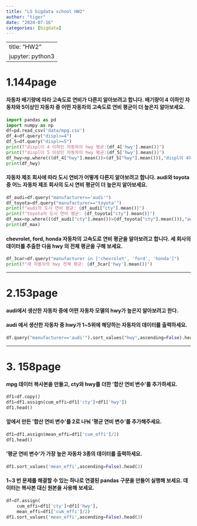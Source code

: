 ```yaml
---
title: "LS bigdata school HW2"
author: "tiger"
date: "2024-07-16"
categories: [bigdata]
---
```

---
title: "HW2"
jupyter: python3
---
# 1.144page   


#### 자동차 배기량에 따라 고속도로 연비가 다른지 알아보려고 합니다. 배기량이 4 이하인 자동차와 5이상인 자동차 중 어떤 자동차의 고속도로 연비 평균이 더 높은지 알아보세요. 
```python
import pandas as pd
import numpy as np    
df=pd.read_csv('data/mpg.csv')
df_4=df.query("displ<=4")
df_5=df.query("displ>=5")
print(f"displ이 4 이하인 자동차의 hwy 평균:{df_4['hwy'].mean()}")
print(f"displ이 5 이상인 자동차의 hwy 평균:{df_5['hwy'].mean()}")
df_hwy=np.where(((df_4["hwy"].mean())>(df_5["hwy"].mean())),"displ이 4이하인 자동차의 평균이 더 높다","displ이 5이상인 자동차의 평균이 더 높다.")
print(df_hwy)
```


#### 자동차 제조 회사에 따라 도시 연비가 어떻게 다른지 알아보려고 합니다. audi와 toyota중 어느 자동차 제조 회사의 도시 연비 평균이 더 높은지 알아보세요. 
```python
df_audi=df.query("manufacturer=='audi'")
df_toyota=df.query("manufacturer=='toyota'")
print(f"audi의 도시 연비 평균: {df_audi["cty"].mean()}")
print(f"toyota의 도시 연비 평균: {df_toyota["cty"].mean()}")
df_max=np.where(((df_audi["cty"].mean())>(df_toyota["cty"].mean())),"audi의 평균이 더 높다","toyota의 평균이 더 높다.")
print(df_max)
```


#### chevrolet, ford, honda 자동차의 고속도로 연비 평균을 알아보려고 합니다. 세 회사의 데이터를 추출한 다음 hwy 의 전체 평균을 구해 보세요. 

```python
df_3car=df.query("manufacturer in ['chevrolet', 'ford', 'honda']")
print(f"세 자동차의 hwy 전체 평균: {df_3car['hwy'].mean()}")
```

***

# 2.153page
#### audi에서 생산한 자동차 중에 어떤 자동차 모델의 hwy가 높은지 알아보려고 한다.       
#### audi 에서 생산한 자동차 중 hwy가 1~5위에 해당하는 자동차의 데이터를 출력하세요. 
```python
df.query("manufacturer=='audi'").sort_values("hwy",ascending=False).head()
```

***

# 3. 158page
#### mpg 데이터 복사본을 만들고, cty와 hwy를 더한 '합산 연비 변수'를 추가하세요. 
```python
df1=df.copy()
df1=df1.assign(cum_effi=df1['cty']+df1['hwy'])
df1.head()
```
#### 앞에서 만든 '합산 연비 변수'를 2로 나눠 '평균 연비 변수'를 추가해주세요.
```python
df1=df1.assign(mean_effi=df1['cum_effi']/2)
df1.head()
```
#### '평균 연비 변수'가 가장 높은 자동차 3종의 데이터를 출력하세요.
```python
df1.sort_values('mean_effi',ascending=False).head(3)

```

#### 1~3 번 문제를 해결할 수 있는 하나로 연결된 pandas 구문을 만들어 실행해 보세요. 데이터는 복사본 대신 원본을 사용해 보세요.
```python
df=df.assign(
    cum_effi=df1['cty']+df1['hwy'],
    mean_effi=df1['cum_effi']/2)
df1.sort_values('mean_effi',ascending=False).head(3)
```

